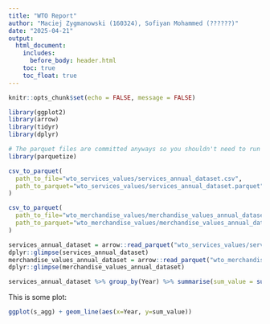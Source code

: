 ```yaml
---
title: "WTO Report"
author: "Maciej Zygmanowski (160324), Sofiyan Mohammed (??????)"
date: "2025-04-21"
output:
  html_document:
    includes:
      before_body: header.html
    toc: true
    toc_float: true
---
```




```r
knitr::opts_chunk$set(echo = FALSE, message = FALSE)
```

```r
library(ggplot2)
library(arrow)
library(tidyr)
library(dplyr)
```

```r
# The parquet files are committed anyways so you shouldn't need to run this.
library(parquetize)

csv_to_parquet(
  path_to_file="wto_services_values/services_annual_dataset.csv",
  path_to_parquet="wto_services_values/services_annual_dataset.parquet"
)

csv_to_parquet(
  path_to_file="wto_merchandise_values/merchandise_values_annual_dataset.csv",
  path_to_parquet="wto_merchandise_values/merchandise_values_annual_dataset.parquet"
)
```

```r
services_annual_dataset = arrow::read_parquet("wto_services_values/services_annual_dataset.parquet")
dplyr::glimpse(services_annual_dataset)
merchandise_values_annual_dataset = arrow::read_parquet("wto_merchandise_values/merchandise_values_annual_dataset.parquet")
dplyr::glimpse(merchandise_values_annual_dataset)
```

```r
services_annual_dataset %>% group_by(Year) %>% summarise(sum_value = sum(Value)) -> s_agg
```

This is some plot:

```r
ggplot(s_agg) + geom_line(aes(x=Year, y=sum_value))
```